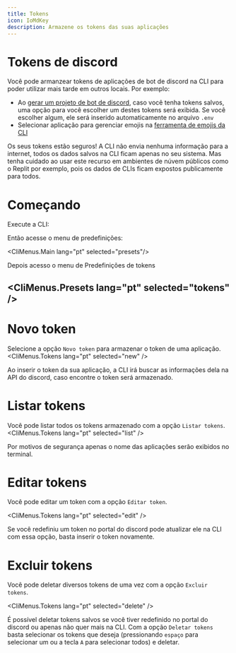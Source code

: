 ```yaml
---
title: Tokens
icon: IoMdKey
description: Armazene os tokens das suas aplicações
---
```


# Tokens de discord

Você pode armanzear tokens de aplicações de bot de discord na CLI para poder utilizar mais tarde em outros locais. Por exemplo:

- Ao [gerar um projeto de bot de discord](docs/discord/start), caso você tenha tokens salvos, uma opção para você escolher um destes tokens será exibida. Se você escolher algum, ele será inserido automaticamente no arquivo `.env`
- Selecionar aplicação para gerenciar emojis na [ferramenta de emojis da CLI](docs/emojis/start)

<Callout type="danger">
    Os seus tokens estão seguros! A CLI não envia nenhuma informação para a internet, todos os dados salvos na CLI ficam apenas no seu sistema. Mas tenha cuidado ao usar este recurso em ambientes de núvem públicos como o Replit por exemplo, pois os dados de CLIs ficam expostos publicamente para todos.
</Callout>

# Começando

Execute a CLI:
<CliCommand packageName="constatic@latest" />

Então acesse o menu de predefinições:

<CliMenus.Main lang="pt" selected="presets"/>

Depois acesso o menu de Predefinições de tokens

<CliMenus.Presets lang="pt" selected="tokens" />
---

# Novo token

Selecione a opção `Novo token` para armazenar o token de uma aplicação. 
<CliMenus.Tokens lang="pt" selected="new" />

Ao inserir o token da sua aplicação, a CLI irá buscar as informações dela na API do discord, caso encontre o token será armazenado.

# Listar tokens

Você pode listar todos os tokens armazenado com a opção `Listar tokens`. 
<CliMenus.Tokens lang="pt" selected="list" />

Por motivos de segurança apenas o nome das aplicações serão exibidos no terminal.

# Editar tokens

Você pode editar um token com a opção `Editar token`.

<CliMenus.Tokens lang="pt" selected="edit" />

Se você redefiniu um token no portal do discord pode atualizar ele na CLI com essa opção, basta inserir o token novamente.

# Excluir tokens

Você pode deletar diversos tokens de uma vez com a opção `Excluir tokens`.

<CliMenus.Tokens lang="pt" selected="delete" />

É possível deletar tokens salvos se você tiver redefinido no portal do discord ou apenas não quer mais na CLI. Com a opção `Deletar tokens` basta selecionar os tokens que deseja (pressionando `espaço` para selecionar um ou a tecla `A` para selecionar todos) e deletar.